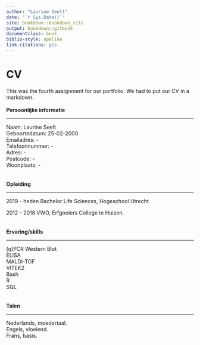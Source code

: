 ```yaml
---
author: "Laurine Seelt"
date: "`r Sys.Date()`"
site: bookdown::bookdown_site
output: bookdown::gitbook
documentclass: book
biblio-style: apalike
link-citations: yes
---
```


# CV

This was the fourth assignment for our portfolio. We had to put our CV in a markdown. <br>
<br>
__Persoonlijke informatie__

----

Naam: Laurine Seelt <br>
Geboortedatum: 25-02-2000 <br>
Emailadres: - <br>
Telefoonnummer: - <br>
Adres: - <br>
Postcode: - <br>
Woonplaats: - <br>
<br>
<br>
__Opleiding__

----

2019 - heden
Bachelor Life Sciences, Hogeschool Utrecht.

2012 - 2018
VWO, Erfgooiers College te Huizen.
<br>
<br>
<br>
__Ervaring/skills__

----

(q)PCR 
Western Blot <br>
ELISA <br>
MALDI-TOF <br>
VITEK2 <br>
Bash <br>
R <br>
SQL <br>
<br>
<br>
__Talen__

----

Nederlands, moedertaal. <br>
Engels, vloeiend. <br>
Frans, basis.